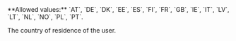 <ParamField body="Country" type="string" required>     
**Allowed values:** `AT`, `DE`, `DK`, `EE`, `ES`, `FI`, `FR`, `GB`, `IE`, `IT`, `LV`, `LT`, `NL`, `NO`, `PL`, `PT`.

The country of residence of the user.
</ParamField>